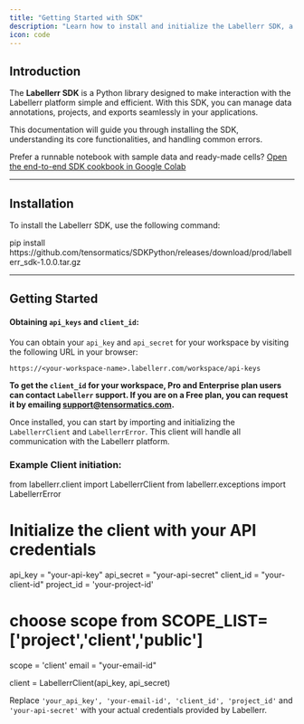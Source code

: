 ```yaml
---
title: "Getting Started with SDK"
description: "Learn how to install and initialize the Labellerr SDK, a Python library for seamless interaction with the Labellerr platform to manage data annotations, projects, and exports."
icon: code
---
```


## Introduction

The **Labellerr SDK** is a Python library designed to make interaction with the Labellerr platform simple and efficient. With this SDK, you can manage data annotations, projects, and exports seamlessly in your applications.

This documentation will guide you through installing the SDK, understanding its core functionalities, and handling common errors.

Prefer a runnable notebook with sample data and ready-made cells? [Open the end-to-end SDK cookbook in Google Colab](https://colab.research.google.com/github/Labellerr/Hands-On-Learning-in-Computer-Vision/blob/main/SDK%20Tutorials/Labellerr_SDK_End_to_End_Annotation_Pipeline.ipynb)

---

## Installation

To install the Labellerr SDK, use the following command:

<CodeBlock lang="bash" title="Install Labellerr SDK">
pip install https://github.com/tensormatics/SDKPython/releases/download/prod/labellerr_sdk-1.0.0.tar.gz
</CodeBlock>

---

## Getting Started

#### Obtaining `api_keys` and `client_id`:

You can obtain your `api_key` and `api_secret` for your workspace by visiting the following URL in your browser:

`https://<your-workspace-name>.labellerr.com/workspace/api-keys`

**To get the `client_id` for your workspace, **Pro and Enterprise** plan users can contact `Labellerr` support. If you are on a **Free** plan, you can request it by emailing **support@tensormatics.com**.**

Once installed, you can start by importing and initializing the `LabellerrClient` and `LabellerrError`. This client will handle all communication with the Labellerr platform.

### Example Client initiation:

<CodeBlock lang="python" title="Client Initialization">
from labellerr.client import LabellerrClient
from labellerr.exceptions import LabellerrError

# Initialize the client with your API credentials
api_key = "your-api-key"
api_secret = "your-api-secret"
client_id = "your-client-id"
project_id = 'your-project-id'
# choose scope from SCOPE_LIST=['project','client','public']
scope = 'client'
email = "your-email-id"

client = LabellerrClient(api_key, api_secret)
</CodeBlock>

Replace `'your_api_key', 'your-email-id', 'client_id', 'project_id'` and `'your-api-secret'` with your actual credentials provided by Labellerr.
